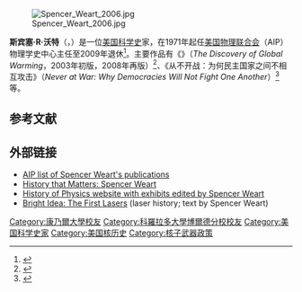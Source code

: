 [[File:Spencer_Weart_2006.jpg|thumb]]

'''斯宾塞·R·沃特'''（{{lang-en|Spencer R. Weart}}，{{bd|1942年|}}）是一位[[美国|美国]][[科学史|科学史]]家，在1971年起任[[美国物理联合会|美国物理联合会]]（AIP）物理学史中心主任至2009年退休<ref name=AIP>{{cite web |url=http://history.aip.org/climate/author.htm |title=American Institute of Physics' biographical note on Spencer Weart |website=aip.org |publisher=[[American_Institute_of_Physics|American Institute of Physics]] |access-date=September 13, 2016 |archive-date=2021-01-25 |archive-url=https://web.archive.org/web/20210125223447/https://history.aip.org/climate/author.htm |dead-url=no }}</ref>。主要作品有《{{le|全球变暖的发现|The Discovery of Global Warming}}》（''The Discovery of Global Warming''，2003年初版，2008年再版）<ref>{{cite book |last1=Weart |first1=Spencer R. |title=The discovery of global warming |year=2008 |url=https://archive.org/details/discoveryofgloba0000wear |location=Cambridge, Mass. |isbn=0-674-03189-X |edition=Revised and expanded}}</ref>、《从不开战：为何民主国家之间不相互攻击》（''Never at War: Why Democracies Will Not Fight One Another''）<ref>{{cite book |last1=Weart |first1=Spencer R. |title=Never at war : why democracies will not fight one another |year=1998 |url=https://archive.org/details/neveratwarwhydem00wear |publisher=Yale University Press |location=New Haven |isbn=0-300-08298-3}}</ref>等。
== 参考文献 ==
{{reflist}}

==外部链接==
*[http://www.aip.org/history/climate/Weart-Bibliog.htm AIP list of Spencer Weart's publications] {{WebCite|url=https://www.webcitation.org/67ThnvAFN?url=http://www.aip.org/history/climate/Weart-Bibliog.htm |date=20120507082753 |dateformat=iso }}
*[https://web.archive.org/web/20060214211850/http://www.aip.org/history/historymatters/weart.htm History that Matters: Spencer Weart] 
*[http://www.aip.org/history/ History of Physics website with exhibits edited by Spencer Weart]
*[http://www.aip.org/history/exhibits/laser/sections/raydevices.html Bright Idea: The First Lasers] {{Wayback|url=http://www.aip.org/history/exhibits/laser/sections/raydevices.html |date=20121003143420 }} (laser history; text by Spencer Weart)

{{Authority control}}

{{DEFAULTSORT:Weart, Spencer}}

[[Category:康乃爾大學校友|Category:康乃爾大學校友]]
[[Category:科羅拉多大學博爾德分校校友|Category:科羅拉多大學博爾德分校校友]]
[[Category:美国科学史家|Category:美国科学史家]]
[[Category:美国核历史|Category:美国核历史]]
[[Category:核子武器政策|Category:核子武器政策]]